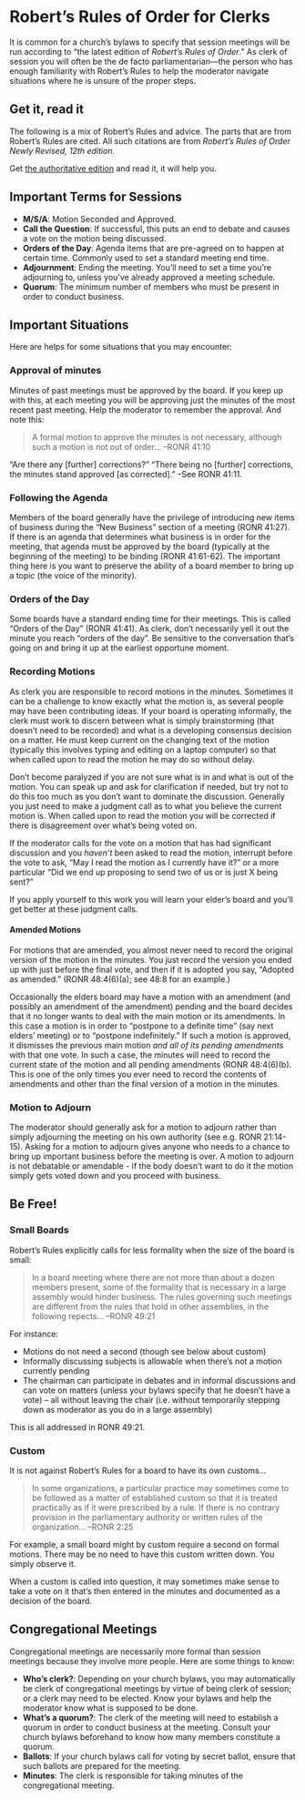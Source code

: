 # Robert's Rules of Order for Clerks

It is common for a church's bylaws to specify that session meetings will be run according to "the latest edition of _Robert's Rules of Order_." As clerk of session you will often be the de facto parliamentarian—the person who has enough familiarity with Robert's Rules to help the moderator navigate situations where he is unsure of the proper steps.

## Get it, read it
The following is a mix of Robert's Rules and advice. The parts that are from Robert's Rules are cited. All such citations are from _Robert's Rules of Order Newly Revised, 12th edition._ 

Get [the authoritative edition](https://robertsrules.com/books/newly-revised-12th-edition/) and read it, it will help you.

## Important Terms for Sessions

* **M/S/A**: Motion Seconded and Approved.
* **Call the Question**: If successful, this puts an end to debate and causes a vote on the motion being discussed.
* **Orders of the Day**: Agenda items that are pre-agreed on to happen at certain time. Commonly used to set a standard meeting end time.
* **Adjournment**: Ending the meeting. You'll need to set a time you're adjourning to, unless you've already approved a meeting schedule.
* **Quorum**: The minimum number of members who must be present in order to conduct business.

## Important Situations

Here are helps for some situations that you may encounter:

### Approval of minutes
Minutes of past meetings must be approved by the board. If you keep up with this, at each meeting you will be approving just the minutes of the most recent past meeting. Help the moderator to remember the approval. And note this:

> A formal motion to approve the minutes is not necessary, although such a motion is not out of order... --RONR 41:10

"Are there any \[further] corrections?" "There being no \[further] corrections, the minutes stand approved \[as corrected]." --See RONR 41:11.

### Following the Agenda
Members of the board generally have the privilege of introducing new items of business during the "New Business" section of a meeting (RONR 41:27). If there is an agenda that determines what business is in order for the meeting, that agenda must be approved by the board (typically at the beginning of the meeting) to be binding (RONR 41:61-62). The important thing here is you want to preserve the ability of a board member to bring up a topic (the voice of the minority).

### Orders of the Day
Some boards have a standard ending time for their meetings. This is called "Orders of the Day" (RONR 41:41). As clerk, don't necessarily yell it out the minute you reach "orders of the day". Be sensitive to the conversation that's going on and bring it up at the earliest opportune moment.

### Recording Motions
As clerk you are responsible to record motions in the minutes. Sometimes it can be a challenge to know exactly what the motion is, as several people may have been contributing ideas. If your board is operating informally, the clerk must work to discern between what is simply brainstorming (that doesn't need to be recorded) and what is a developing consensus decision on a matter. He must keep current on the changing text of the motion (typically this involves typing and editing on a laptop computer) so that when called upon to read the motion he may do so without delay.

Don't become paralyzed if you are not sure what is in and what is out of the motion. You can speak up and ask for clarification if needed, but try not to do this too much as you don't want to dominate the discussion. Generally you just need to make a judgment call as to what you believe the current motion is. When called upon to read the motion you will be corrected if there is disagreement over what's being voted on.

If the moderator calls for the vote on a motion that has had significant discussion and you *haven't* been asked to read the motion, interrupt before the vote to ask, "May I read the motion as I currently have it?" or a more particular "Did we end up proposing to send two of us or is just X being sent?"

If you apply yourself to this work you will learn your elder's board and you'll get better at these judgment calls.

#### Amended Motions
For motions that are amended, you almost never need to record the original version of the motion in the minutes. You just record the version you ended up with just before the final vote, and then if it is adopted you say, "Adopted as amended." (RONR 48:4(6)(a); see 48:8 for an example.)

Occasionally the elders board may have a motion with an amendment (and possibly an amendment of the amendment) pending and the board decides that it no longer wants to deal with the main motion or its amendments. In this case a motion is in order to "postpone to a definite time" (say next elders' meeting) or to "postpone indefinitely." If such a motion is approved, it dismisses the previous main motion *and all of its pending amendments* with that one vote. In such a case, the minutes will need to record the current state of the motion and all pending amendments (RONR 48:4(6)(b). This is one of the only times you ever need to record the contents of amendments and other than the final version of a motion in the minutes.

### Motion to Adjourn
The moderator should generally ask for a motion to adjourn rather than simply adjourning the meeting on his own authority (see e.g. RONR 21:14-15). Asking for a motion to adjourn gives anyone who needs to a chance to bring up important business before the meeting is over. A motion to adjourn is not debatable or amendable - if the body doesn't want to do it the motion simply gets voted down and you proceed with business.

## Be Free!

### Small Boards
Robert's Rules explicitly calls for less formality when the size of the board is small:

> In a board meeting where there are not more than about a dozen members present, some of the formality that is necessary in a large assembly would hinder business. The rules governing such meetings are different from the rules that hold in other assemblies, in the following repects... --RONR 49:21

For instance:

* Motions do not need a second (though see below about custom) 
* Informally discussing subjects is allowable when there's not a motion currently pending
* The chairman can participate in debates and in informal discussions and can vote on matters (unless your bylaws specify that he doesn't have a vote) -- all without leaving the chair (i.e. without temporarily stepping down as moderator as you do in a large assembly)

This is all addressed in RONR 49:21.

### Custom
It is not against Robert's Rules for a board to have its own customs...

> In some organizations, a particular practice may sometimes come to be followed as a matter of established custom so that it is treated practically as if it were prescribed by a rule. If there is no contrary provision in the parliamentary authority or written rules of the organization...  --RONR 2:25

For example, a small board might by custom require a second on formal motions. There may be no need to have this custom written down. You simply observe it.

When a custom is called into question, it may sometimes make sense to take a vote on it that's then entered in the minutes and documented as a decision of the board.

## Congregational Meetings
Congregational meetings are necessarily more formal than session meetings because they involve more people. Here are some things to know:

* **Who's clerk?**: Depending on your church bylaws, you may automatically be clerk of congregational meetings by virtue of being clerk of session; or a clerk may need to be elected. Know your bylaws and help the moderator know what is supposed to be done.
* **What's a quorum?**: The clerk of the meeting will need to establish a quorum in order to conduct business at the meeting. Consult your church bylaws beforehand to know how many members constitute a quorum.
* **Ballots**: If your church bylaws call for voting by secret ballot, ensure that such ballots are prepared for the meeting.
* **Minutes**: The clerk is responsible for taking minutes of the congregational meeting.
